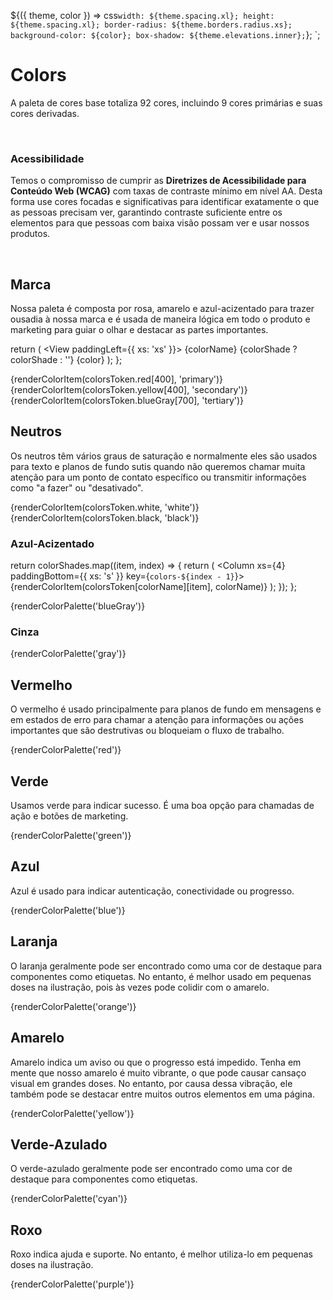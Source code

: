 
<Meta title="Tokens/Colors" component={colorsToken} />

  ${({ theme, color }) =>
    css`
      width: ${theme.spacing.xl};
      height: ${theme.spacing.xl};
      border-radius: ${theme.borders.radius.xs};
      background-color: ${color};
      box-shadow: ${theme.elevations.inner};
    `};
`;

# Colors

A paleta de cores base totaliza 92 cores, incluindo 9 cores primárias e suas cores derivadas.

<br />

### Acessibilidade

Temos o compromisso de cumprir as **Diretrizes de Acessibilidade para Conteúdo Web (WCAG)** com taxas de contraste mínimo em nível AA. Desta forma use cores focadas e significativas para identificar exatamente o que as pessoas precisam ver, garantindo contraste suficiente entre os elementos para que pessoas com baixa visão possam ver e usar nossos produtos.

<br />

## Marca

Nossa paleta é composta por rosa, amarelo e azul-acizentado para trazer ousadia à nossa marca e é usada de maneira lógica em todo o produto e marketing para guiar o olhar e destacar as partes importantes.

  return (
    <Grid>
      <ColorItem color={color} />
      <View paddingLeft={{ xs: 'xs' }}>
        <Text as="b" textTransform="capitalize">
          {colorName} {colorShade ? colorShade : ''}
        </Text>
        <Text>{color}</Text>
      </View>
    </Grid>
  );
};

<Story name="Brand">
  <Grid paddingTop={{ xs: 'xs' }} paddingBottom={{ xs: 'l' }}>
    <Column xs={4}>{renderColorItem(colorsToken.red[400], 'primary')}</Column>
    <Column xs={4}>{renderColorItem(colorsToken.yellow[400], 'secondary')}</Column>
    <Column xs={4}>{renderColorItem(colorsToken.blueGray[700], 'tertiary')}</Column>
  </Grid>
</Story>

## Neutros

Os neutros têm vários graus de saturação e normalmente eles são usados ​​para texto e planos de fundo sutis quando não queremos chamar muita atenção para um ponto de contato específico ou transmitir informações como "a fazer" ou "desativado".

<Story name="White & Black">
  <Grid paddingTop={{ xs: 'xs' }} paddingBottom={{ xs: 's' }}>
    <Column xs={4}>{renderColorItem(colorsToken.white, 'white')}</Column>
    <Column xs={4}>{renderColorItem(colorsToken.black, 'black')}</Column>
  </Grid>
</Story>

### Azul-Acizentado


  return colorShades.map((item, index) => {
    return (
      <Column xs={4} paddingBottom={{ xs: 's' }} key={`colors-${index - 1}`}>
        {renderColorItem(colorsToken[colorName][item], colorName)}
      </Column>
    );
  });
};

<Story name="BlueGray">
  <Grid paddingTop={{ xs: 'xs' }}>{renderColorPalette('blueGray')}</Grid>
</Story>

### Cinza

<Story name="Gray">
  <Grid paddingTop={{ xs: 'xs' }} paddingBottom={{ xs: 's' }}>
    {renderColorPalette('gray')}
  </Grid>
</Story>

## Vermelho

O vermelho é usado principalmente para planos de fundo em mensagens e em estados de erro para chamar a atenção para informações ou ações importantes que são destrutivas ou bloqueiam o fluxo de trabalho.

<Story name="Red">
  <Grid paddingTop={{ xs: 'xs' }} paddingBottom={{ xs: 's' }}>
    {renderColorPalette('red')}
  </Grid>
</Story>

## Verde

Usamos verde para indicar sucesso. É uma boa opção para chamadas de ação e botões de marketing.

<Story name="Green">
  <Grid paddingTop={{ xs: 'xs' }} paddingBottom={{ xs: 's' }}>
    {renderColorPalette('green')}
  </Grid>
</Story>

## Azul

Azul é usado para indicar autenticação, conectividade ou progresso.

<Story name="Blue">
  <Grid paddingTop={{ xs: 'xs' }} paddingBottom={{ xs: 's' }}>
    {renderColorPalette('blue')}
  </Grid>
</Story>

## Laranja

O laranja geralmente pode ser encontrado como uma cor de destaque para componentes como etiquetas. No entanto, é melhor usado em pequenas doses na ilustração, pois às vezes pode colidir com o amarelo.

<Story name="Orange">
  <Grid paddingTop={{ xs: 'xs' }} paddingBottom={{ xs: 's' }}>
    {renderColorPalette('orange')}
  </Grid>
</Story>

## Amarelo

Amarelo indica um aviso ou que o progresso está impedido. Tenha em mente que nosso amarelo é muito vibrante, o que pode causar cansaço visual em grandes doses. No entanto, por causa dessa vibração, ele também pode se destacar entre muitos outros elementos em uma página.

<Story name="Yellow">
  <Grid paddingTop={{ xs: 'xs' }} paddingBottom={{ xs: 's' }}>
    {renderColorPalette('yellow')}
  </Grid>
</Story>

## Verde-Azulado

O verde-azulado geralmente pode ser encontrado como uma cor de destaque para componentes como etiquetas.

<Story name="Cyan">
  <Grid paddingTop={{ xs: 'xs' }} paddingBottom={{ xs: 's' }}>
    {renderColorPalette('cyan')}
  </Grid>
</Story>

## Roxo

Roxo indica ajuda e suporte. No entanto, é melhor utiliza-lo em pequenas doses na ilustração.

<Story name="Purple">
  <Grid paddingTop={{ xs: 'xs' }} paddingBottom={{ xs: 's' }}>
    {renderColorPalette('purple')}
  </Grid>
</Story>
